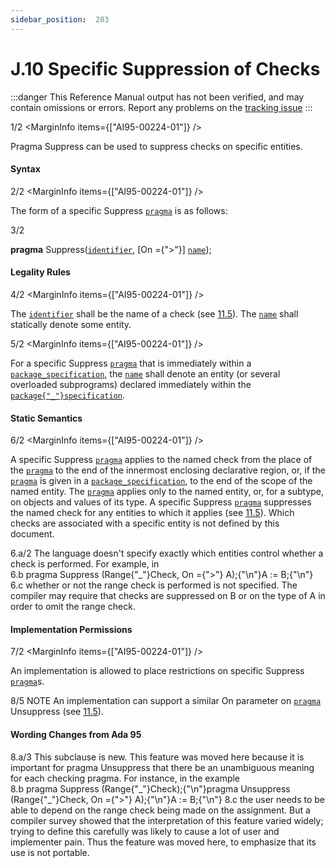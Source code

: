 ```yaml
---
sidebar_position:  203
---
```


# J.10 Specific Suppression of Checks

:::danger
This Reference Manual output has not been verified,
and may contain omissions or errors.
Report any problems on the [tracking issue](https://github.com/ada-lang-io/ada-lang-io/issues/20)
:::


<MarginText>1/2</MarginText>
<MarginInfo items={["AI95-00224-01"]} />
<p>Pragma Suppress can be used to suppress checks on specific entities. <br /></p>


#### Syntax

<MarginText>2/2</MarginText>
<MarginInfo items={["AI95-00224-01"]} />
<p class="Indented2">The form of a specific Suppress <code><a href="/docs/arm/AA-2/AA-2.8#S0019">pragma</a></code> is as follows: <br /></p>

<MarginText>3/2</MarginText>
<p class="Indented2">  <strong>pragma</strong> Suppress(<code><a href="/docs/arm/AA-2/AA-2.3#S0002">identifier</a></code>, [On ={">"}] <code><a href="/docs/arm/AA-4/AA-4.1#S0091">name</a></code>); <br /></p>


#### Legality Rules

<MarginText>4/2</MarginText>
<MarginInfo items={["AI95-00224-01"]} />
<p>The <code><a href="/docs/arm/AA-2/AA-2.3#S0002">identifier</a></code> shall be the name of a check (see <a href="/docs/arm/AA-11/AA-11.5">11.5</a>). The <code><a href="/docs/arm/AA-4/AA-4.1#S0091">name</a></code> shall statically denote some entity.<br /></p>

<MarginText>5/2</MarginText>
<MarginInfo items={["AI95-00224-01"]} />
<p>For a specific Suppress <code><a href="/docs/arm/AA-2/AA-2.8#S0019">pragma</a></code> that is immediately within a <code><a href="/docs/arm/AA-7/AA-7.1#S0230">package_specification</a></code>, the <code><a href="/docs/arm/AA-4/AA-4.1#S0091">name</a></code> shall denote an entity (or several overloaded subprograms) declared immediately within the <code><a href="/docs/arm/AA-7/AA-7.1#S0230">package{"_"}specification</a></code>. <br /></p>


#### Static Semantics

<MarginText>6/2</MarginText>
<MarginInfo items={["AI95-00224-01"]} />
<p>A specific Suppress <code><a href="/docs/arm/AA-2/AA-2.8#S0019">pragma</a></code> applies to the named check from the place of the <code><a href="/docs/arm/AA-2/AA-2.8#S0019">pragma</a></code> to the end of the innermost enclosing declarative region, or, if the <code><a href="/docs/arm/AA-2/AA-2.8#S0019">pragma</a></code> is given in a <code><a href="/docs/arm/AA-7/AA-7.1#S0230">package_specification</a></code>, to the end of the scope of the named entity. The <code><a href="/docs/arm/AA-2/AA-2.8#S0019">pragma</a></code> applies only to the named entity, or, for a subtype, on objects and values of its type. A specific Suppress <code><a href="/docs/arm/AA-2/AA-2.8#S0019">pragma</a></code> suppresses the named check for any entities to which it applies (see <a href="/docs/arm/AA-11/AA-11.5">11.5</a>). Which checks are associated with a specific entity is not defined by this document.<br /></p>

<AnnotatedOnly>
<MarginText>6.a/2</MarginText>
<Admonition type="aarm" aarm="discussion">
<strong></strong>The language doesn't specify exactly which entities control whether a check is performed. For example, in <br />
</Admonition>
</AnnotatedOnly>

<AnnotatedOnly>
<MarginText>6.b</MarginText>
<CodeBlock language="ada">
pragma Suppress (Range{"_"}Check, On ={">"} A);{"\n"}A := B;{"\n"}

</CodeBlock>
</AnnotatedOnly>
<AnnotatedOnly>
<MarginText>6.c</MarginText>
<Admonition type="aarm" aarm="note">
whether or not the range check is performed is not specified. The compiler may require that checks are suppressed on B or on the type of A in order to omit the range check. <br />
</Admonition>
</AnnotatedOnly>


#### Implementation Permissions

<MarginText>7/2</MarginText>
<MarginInfo items={["AI95-00224-01"]} />
<p>An implementation is allowed to place restrictions on specific Suppress <code><a href="/docs/arm/AA-2/AA-2.8#S0019">pragma</a></code>s. <br /></p>

<AnnotatedOnly>
<MarginText>8/5</MarginText>
<MarginInfo items={["AI95-00224-01", "AI12-0440-1"]} />
<Admonition type="aarm" aarm="note">
NOTE   An implementation can support a similar On parameter on <code><a href="/docs/arm/AA-2/AA-2.8#S0019">pragma</a></code> Unsuppress (see <a href="/docs/arm/AA-11/AA-11.5">11.5</a>). <br />
</Admonition>
</AnnotatedOnly>

<AnnotatedOnly>

#### Wording Changes from Ada 95

</AnnotatedOnly>
<AnnotatedOnly>
<MarginText>8.a/3</MarginText>
<MarginInfo items={["AI95-00224-01", "AI05-0299-1"]} />
<Admonition type="aarm" aarm="note">
This subclause is new. This feature was moved here because it is important for pragma Unsuppress that there be an unambiguous meaning for each checking pragma. For instance, in the example <br />
</Admonition>
</AnnotatedOnly>

<AnnotatedOnly>
<MarginText>8.b</MarginText>
<CodeBlock language="ada">
pragma Suppress (Range{"_"}Check);{"\n"}pragma Unsuppress (Range{"_"}Check, On ={">"} A);{"\n"}A := B;{"\n"}

</CodeBlock>
</AnnotatedOnly>
<AnnotatedOnly>
<MarginText>8.c</MarginText>
<Admonition type="aarm" aarm="note">
the user needs to be able to depend on the range check being made on the assignment. But a compiler survey showed that the interpretation of this feature varied widely; trying to define this carefully was likely to cause a lot of user and implementer pain. Thus the feature was moved here, to emphasize that its use is not portable. <br />
</Admonition>
</AnnotatedOnly>

